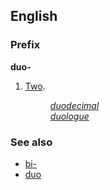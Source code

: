 ==English==
===Prefix===
'''duo-'''

#[[Two]].
#:''[[duodecimal]]''
#:''[[duologue]]''

===See also===
*[[bi-]]
*[[duo]]